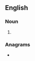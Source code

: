 ==English==

===Noun===
{{head|en|noun plural form}}

# {{plural of|aigret|lang=en}}

===Anagrams===
* {{anagrams|en|a=aegirst|Gaiters|Staiger|agister|gaiters|seagirt|stagier|strigae|tirages|triages}}